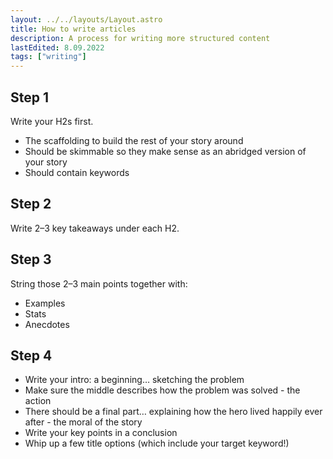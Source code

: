 ```yaml
---
layout: ../../layouts/Layout.astro
title: How to write articles
description: A process for writing more structured content
lastEdited: 8.09.2022
tags: ["writing"]
---
```


## Step 1

Write your H2s first.

- The scaffolding to build the rest of your story around
- Should be skimmable so they make sense as an abridged version of your story
- Should contain keywords

## Step 2

Write 2–3 key takeaways under each H2.

## Step 3

String those 2–3 main points together with:

- Examples
- Stats
- Anecdotes

## Step 4

- Write your intro: a beginning… sketching the problem
- Make sure the middle describes how the problem was solved - the action
- There should be a final part… explaining how the hero lived happily ever after - the moral of the story
- Write your key points in a conclusion
- Whip up a few title options (which include your target keyword!)
